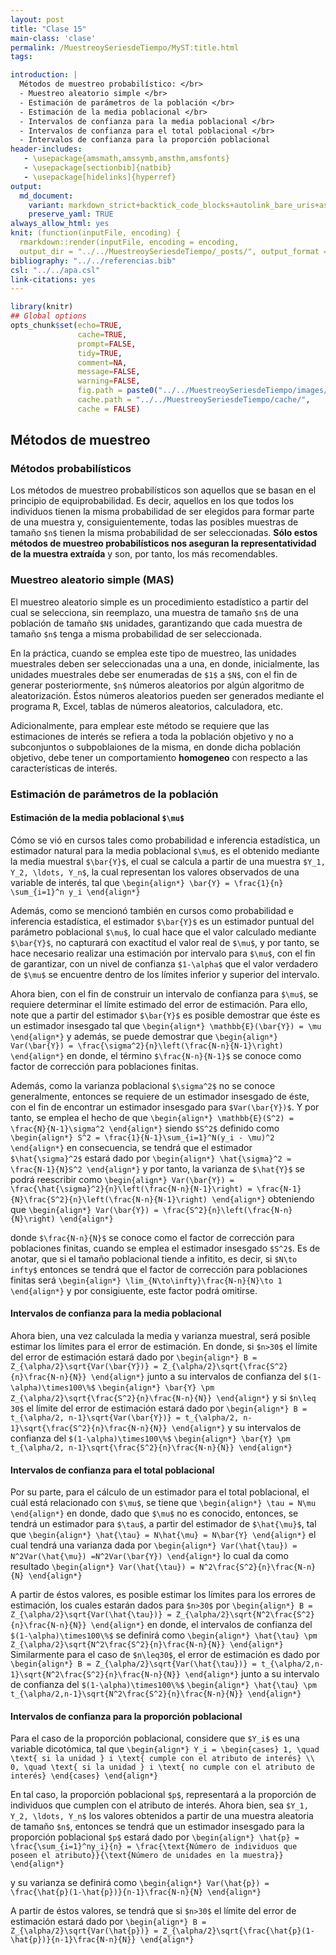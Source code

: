 ```yaml
---
layout: post
title: "Clase 15"
main-class: 'clase'
permalink: /MuestreoySeriesdeTiempo/MyST:title.html
tags:

introduction: |
  Métodos de muestreo probabilístico: </br>
  - Muestreo aleatorio simple </br>
  - Estimación de parámetros de la población </br>
  - Estimación de la media poblacional </br>
  - Intervalos de confianza para la media poblacional </br>
  - Intervalos de confianza para el total poblacional </br>
  - Intervalos de confianza para la proporción poblacional
header-includes:
   - \usepackage{amsmath,amssymb,amsthm,amsfonts}
   - \usepackage[sectionbib]{natbib}
   - \usepackage[hidelinks]{hyperref}
output:
  md_document:
    variant: markdown_strict+backtick_code_blocks+autolink_bare_uris+ascii_identifiers+tex_math_single_backslash
    preserve_yaml: TRUE
always_allow_html: yes   
knit: (function(inputFile, encoding) {
  rmarkdown::render(inputFile, encoding = encoding,
  output_dir = "../../MuestreoySeriesdeTiempo/_posts/", output_format = "all"  ) })
bibliography: "../../referencias.bib"
csl: "../../apa.csl"
link-citations: yes
---
```


```r
library(knitr)
## Global options
opts_chunk$set(echo=TRUE,
               cache=TRUE,
               prompt=FALSE,
               tidy=TRUE,
               comment=NA,
               message=FALSE,
               warning=FALSE,
               fig.path = paste0("../../MuestreoySeriesdeTiempo/images/", "Clase15"),
               cache.path = "../../MuestreoySeriesdeTiempo/cache/",
               cache = FALSE)
```

## Métodos de muestreo
### Métodos probabilísticos
Los métodos de muestreo probabilísticos son aquellos que se basan en el principio de equiprobabilidad. Es decir, aquellos en los que todos los individuos tienen la misma probabilidad de ser elegidos para formar parte de una muestra y, consiguientemente, todas las posibles muestras de tamaño `$n$` tienen la misma probabilidad de ser seleccionadas. **Sólo estos métodos de muestreo probabilísticos nos aseguran la representatividad de la muestra extraída** y son, por tanto, los más recomendables. 

### Muestreo aleatorio simple (MAS)
El muestreo aleatorio simple es un procedimiento estadístico a partir del cual se selecciona, sin reemplazo, una muestra de tamaño `$n$` de una población de tamaño `$N$` unidades, garantizando que cada muestra de tamaño `$n$` tenga a misma probabilidad de ser seleccionada.

En la práctica, cuando se emplea este tipo de muestreo, las unidades muestrales deben ser seleccionadas una a una, en donde, inicialmente, las unidades muestrales debe ser enumeradas de `$1$` a `$N$`, con el fin de generar posteriormente, `$n$` números aleatorios por algún algoritmo de aleatorización. Éstos números aleatorios pueden ser generados mediante el programa <tt>R</tt>, Excel, tablas de números aleatorios, calculadora, etc.

Adicionalmente, para emplear este método se requiere que las estimaciones de interés se refiera a toda la población objetivo y no a subconjuntos o subpoblaiones de la misma, en donde dicha población objetivo, debe tener un comportamiento **homogeneo** con respecto a las características de interés.

### Estimación de parámetros de la población

#### Estimación de la media poblacional `$\mu$`
Cómo se vió en cursos tales como probabilidad e inferencia estadística, un estimador natural para la media poblacional `$\mu$`, es el obtenido mediante la media muestral `$\bar{Y}$`, el cual se calcula a partir de una muestra `$Y_1, Y_2, \ldots, Y_n$`, la cual representan los valores observados de una variable de interés, tal que
`\begin{align*}
\bar{Y} = \frac{1}{n} \sum_{i=1}^n y_i
\end{align*}`

Además, como se mencionó también en cursos como probabilidad e inferencia estadística, el estimador `$\bar{Y}$` es un estimador puntual del parámetro poblacional `$\mu$`, lo cual hace que el valor calculado mediante `$\bar{Y}$`, no capturará con exactitud el valor real de `$\mu$`, y por tanto, se hace necesario realizar una estimación por intervalo para `$\mu$`, con el fin de garantizar, con un nivel de confianza `$1-\alpha$` que el valor verdadero de `$\mu$` se encuentre dentro de los límites inferior y superior del intervalo.

Ahora bien, con el fin de construir un intervalo de confianza para `$\mu$`, se requiere determinar el límite estimado del error de estimación. Para ello, note que a partir del estimador `$\bar{Y}$` es posible demostrar que éste es un estimador insesgado tal que
`\begin{align*}
\mathbb{E}(\bar{Y}) = \mu
\end{align*}`
y además, se puede demostrar que
`\begin{align*}
Var(\bar{Y}) = \frac{\sigma^2}{n}\left(\frac{N-n}{N-1}\right)
\end{align*}`
en donde, el término `$\frac{N-n}{N-1}$` se conoce como factor de corrección para poblaciones finitas.
<!-- Mirar ejemplo notas de Victor -->

Además, como la varianza poblacional `$\sigma^2$` no se conoce generalmente, entonces se requiere de un estimador insesgado de éste, con el fin de encontrar un estimador insesgado para `$Var(\bar{Y})$`. Y por tanto, se emplea el hecho de que
`\begin{align*}
\mathbb{E}(S^2) = \frac{N}{N-1}\sigma^2
\end{align*}`
siendo `$S^2$` definido como
`\begin{align*}
S^2 = \frac{1}{N-1}\sum_{i=1}^N(y_i - \mu)^2
\end{align*}`
en consecuencia, se tendrá que el estimador `$\hat{\sigma}^2$` estará dado por
`\begin{align*}
\hat{\sigma}^2 = \frac{N-1}{N}S^2
\end{align*}`
y por tanto, la varianza de `$\hat{Y}$` se podrá reescribir como
`\begin{align*}
Var(\bar{Y}) = \frac{\hat{\sigma}^2}{n}\left(\frac{N-n}{N-1}\right) = \frac{N-1}{N}\frac{S^2}{n}\left(\frac{N-n}{N-1}\right)
\end{align*}`
obteniendo que
`\begin{align*}
Var(\bar{Y}) = \frac{S^2}{n}\left(\frac{N-n}{N}\right)
\end{align*}`

donde `$\frac{N-n}{N}$` se conoce como el factor de corrección para poblaciones finitas, cuando se emplea el estimador insesgado `$S^2$`.
Es de anotar, que si el tamaño poblacional tiende a infitito, es decir, si `$N\to infty$` entonces se tendrá que el factor de corrección para poblaciones finitas será
`\begin{align*}
\lim_{N\to\infty}\frac{N-n}{N}\to 1
\end{align*}`
y por consigiuente, este factor podrá omitirse.

#### Intervalos de confianza para la media poblacional
Ahora bien, una vez calculada la media y varianza muestral, será posible estimar los límites para el error de estimación. En donde, si `$n>30$` el límite del error de estimación estará dado por
`\begin{align*}
B = Z_{\alpha/2}\sqrt{Var(\bar{Y})} = Z_{\alpha/2}\sqrt{\frac{S^2}{n}\frac{N-n}{N}}
\end{align*}`
junto a su intervalos de confianza del `$(1-\alpha)\times100\%$`
`\begin{align*}
\bar{Y} \pm  Z_{\alpha/2}\sqrt{\frac{S^2}{n}\frac{N-n}{N}}
\end{align*}`
y si `$n\leq 30$` el límite del error de estimación estará dado por
`\begin{align*}
B = t_{\alpha/2, n-1}\sqrt{Var(\bar{Y})} = t_{\alpha/2, n-1}\sqrt{\frac{S^2}{n}\frac{N-n}{N}}
\end{align*}`
y su intervalos de confianza del `$(1-\alpha)\times100\%$`
`\begin{align*}
\bar{Y} \pm  t_{\alpha/2, n-1}\sqrt{\frac{S^2}{n}\frac{N-n}{N}}
\end{align*}`

#### Intervalos de confianza para el total poblacional
Por su parte, para el cálculo de un estimador para el total poblacional, el cuál está relacionado con `$\mu$`, se tiene que
`\begin{align*}
\tau = N\mu
\end{align*}`
en donde, dado que `$\mu$` no es conocido, entonces, se tendrá un estimador para `$\tau$`, a partir del estimador de `$\hat{\mu}$`, tal que
`\begin{align*}
\hat{\tau} = N\hat{\mu} = N\bar{Y}
\end{align*}`
el cual tendrá una varianza dada por
`\begin{align*}
Var(\hat{\tau}) = N^2Var(\hat{\mu}) =N^2Var(\bar{Y})
\end{align*}`
lo cual da como resultado
`\begin{align*}
Var(\hat{\tau}) = N^2\frac{S^2}{n}\frac{N-n}{N}
\end{align*}`

A partir de éstos valores, es posible estimar los límites para los errores de estimación, los cuales estarán dados para `$n>30$` por
`\begin{align*}
B = Z_{\alpha/2}\sqrt{Var(\hat{\tau})} = Z_{\alpha/2}\sqrt{N^2\frac{S^2}{n}\frac{N-n}{N}}
\end{align*}`
en donde, el intervalos de confianza del `$(1-\alpha)\times100\%$` se definirá como
`\begin{align*}
\hat{\tau} \pm  Z_{\alpha/2}\sqrt{N^2\frac{S^2}{n}\frac{N-n}{N}}
\end{align*}`
Similarmente para el caso de `$n\leq30$`, el error de estimación es dado por
`\begin{align*}
B = Z_{\alpha/2}\sqrt{Var(\hat{\tau})} = t_{\alpha/2,n-1}\sqrt{N^2\frac{S^2}{n}\frac{N-n}{N}}
\end{align*}`
junto a su intervalo de confianza del `$(1-\alpha)\times100\%$`
`\begin{align*}
\hat{\tau} \pm  t_{\alpha/2,n-1}\sqrt{N^2\frac{S^2}{n}\frac{N-n}{N}}
\end{align*}`

#### Intervalos de confianza para la proporción poblacional
Para el caso de la proporción poblacional, considere que `$Y_i$` es una variable dicotómica, tal que
`\begin{align*}
Y_i = \begin{cases} 1, \quad \text{ si la unidad } i \text{ cumple con el atributo de interés} \\ 0, \quad \text{ si la unidad } i \text{ no cumple con el atributo de interés} \end{cases}
\end{align*}`

En tal caso, la proporción poblacional `$p$`, representará a la proporción de individuos que cumplen con el atributo de interés. Ahora bien, sea `$Y_1, Y_2, \ldots, Y_n$` los valores obtenidos a partir de una muestra aleatoria de tamaño `$n$`, entonces se tendrá que un estimador insesgado para la proporción poblacional `$p$` estará dado por
`\begin{align*}
\hat{p} = \frac{\sum_{i=1}^ny_i}{n} = \frac{\text{Número de individuos que poseen el atributo}}{\text{Número de unidades en la muestra}}
\end{align*}`

y su varianza se definirá como
`\begin{align*}
Var(\hat{p}) = \frac{\hat{p}(1-\hat{p})}{n-1}\frac{N-n}{N}
\end{align*}`

A partir de éstos valores, se tendrá que si `$n>30$` el límite del error de estimación estará dado por
`\begin{align*}
B = Z_{\alpha/2}\sqrt{Var(\hat{p})} = Z_{\alpha/2}\sqrt{\frac{\hat{p}(1-\hat{p})}{n-1}\frac{N-n}{N}}
\end{align*}`


